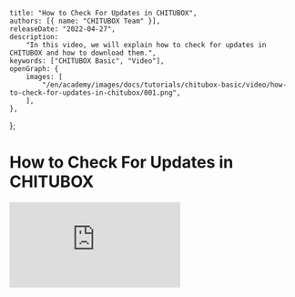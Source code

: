 	title: "How to Check For Updates in CHITUBOX",
	authors: [{ name: "CHITUBOX Team" }],
	releaseDate: "2022-04-27",
	description:
		"In this video, we will explain how to check for updates in CHITUBOX and how to download them.",
	keywords: ["CHITUBOX Basic", "Video"],
	openGraph: {
		images: [
			"/en/academy/images/docs/tutorials/chitubox-basic/video/how-to-check-for-updates-in-chitubox/001.png",
		],
	},
};

# How to Check For Updates in CHITUBOX

<YouTubeVideoContainer>
	<iframe
		src="https://www.youtube.com/embed/QX_FFf8LEpU"
		scrolling="no"
		border="0"
		frameborder="no"
		framespacing="0"
		allowfullscreen="true"
	></iframe>
</YouTubeVideoContainer>
